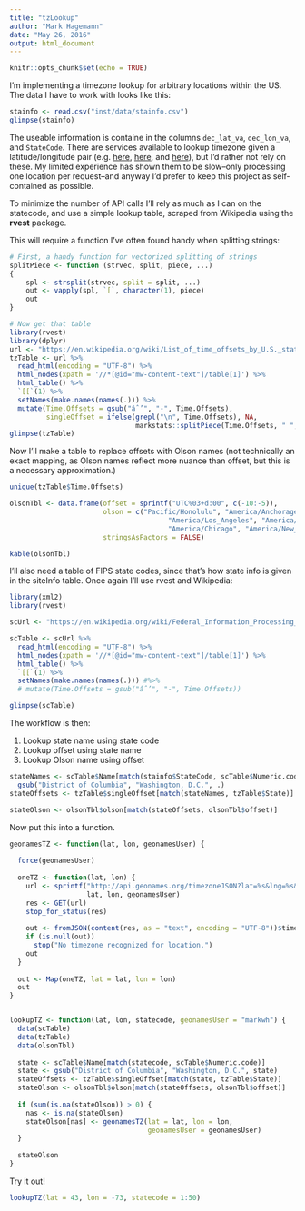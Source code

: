 ```yaml
---
title: "tzLookup"
author: "Mark Hagemann"
date: "May 26, 2016"
output: html_document
---
```


```r
knitr::opts_chunk$set(echo = TRUE)
```

I'm implementing a timezone lookup for arbitrary locations within the US. The data I have to work with looks like this: 

```r
stainfo <- read.csv("inst/data/stainfo.csv")
glimpse(stainfo)
```

The useable information is containe in the columns `dec_lat_va`, `dec_lon_va`, and `StateCode`. There are services available to lookup timezone given a latitude/longitude pair (e.g. [here](http://www.geonames.org/export/web-services.html), [here](https://developers.google.com/maps/documentation/timezone/intro#Introduction), and [here](https://timezonedb.com/api)), but I'd rather not rely on these. My limited experience has shown them to be slow--only processing one location per request--and anyway I'd prefer to keep this project as self-contained as possible. 

To minimize the number of API calls I'll rely as much as I can on the statecode, and use a simple lookup table, scraped from Wikipedia using the **rvest** package.


This will require a function I've often found handy when splitting strings:

```r

# First, a handy function for vectorized splitting of strings
splitPiece <- function (strvec, split, piece, ...) 
{
    spl <- strsplit(strvec, split = split, ...)
    out <- vapply(spl, `[`, character(1), piece)
    out
}

# Now get that table
library(rvest)
library(dplyr)
url <- "https://en.wikipedia.org/wiki/List_of_time_offsets_by_U.S._state"
tzTable <- url %>% 
  read_html(encoding = "UTF-8") %>% 
  html_nodes(xpath = '//*[@id="mw-content-text"]/table[1]') %>% 
  html_table() %>% 
  `[[`(1) %>% 
  setNames(make.names(names(.))) %>% 
  mutate(Time.Offsets = gsub("âˆ’", "-", Time.Offsets),
         singleOffset = ifelse(grepl("\n", Time.Offsets), NA, 
                               markstats::splitPiece(Time.Offsets, " ", 1)))
glimpse(tzTable)
```

Now I'll make a table to replace offsets with Olson names (not technically an exact mapping, as Olson names reflect more nuance than offset, but this is a necessary approximation.)

```r
unique(tzTable$Time.Offsets)

olsonTbl <- data.frame(offset = sprintf("UTC%03+d:00", c(-10:-5)), 
                       olson = c("Pacific/Honolulu", "America/Anchorage",
                                       "America/Los_Angeles", "America/Denver", 
                                       "America/Chicago", "America/New_York"),
                       stringsAsFactors = FALSE)

kable(olsonTbl)
```

I'll also need a table of FIPS state codes, since that's how state info is given in the siteInfo table. Once again I'll use rvest and Wikipedia:

```r
library(xml2)
library(rvest)

scUrl <- "https://en.wikipedia.org/wiki/Federal_Information_Processing_Standard_state_code"

scTable <- scUrl %>% 
  read_html(encoding = "UTF-8") %>% 
  html_nodes(xpath = '//*[@id="mw-content-text"]/table[1]') %>% 
  html_table() %>% 
  `[[`(1) %>% 
  setNames(make.names(names(.))) #%>% 
  # mutate(Time.Offsets = gsub("âˆ’", "-", Time.Offsets))

glimpse(scTable)
```


The workflow is then: 

1. Lookup state name using state code
2. Lookup offset using state name
3. Lookup Olson name using offset



```r
stateNames <- scTable$Name[match(stainfo$StateCode, scTable$Numeric.code)] %>% 
  gsub("District of Columbia", "Washington, D.C.", .)
stateOffsets <- tzTable$singleOffset[match(stateNames, tzTable$State)]

stateOlson <- olsonTbl$olson[match(stateOffsets, olsonTbl$offset)]

```

Now put this into a function. 


```r
geonamesTZ <- function(lat, lon, geonamesUser) {
  
  force(geonamesUser)
  
  oneTZ <- function(lat, lon) {
    url <- sprintf("http://api.geonames.org/timezoneJSON?lat=%s&lng=%s&radius=10&username=%s",
                   lat, lon, geonamesUser)
    res <- GET(url)
    stop_for_status(res)
  
    out <- fromJSON(content(res, as = "text", encoding = "UTF-8"))$timezoneID
    if (is.null(out))
      stop("No timezone recognized for location.")
    out
  }
  
  out <- Map(oneTZ, lat = lat, lon = lon)
  out
}


lookupTZ <- function(lat, lon, statecode, geonamesUser = "markwh") {
  data(scTable)
  data(tzTable)
  data(olsonTbl)
  
  state <- scTable$Name[match(statecode, scTable$Numeric.code)]
  state <- gsub("District of Columbia", "Washington, D.C.", state)
  stateOffsets <- tzTable$singleOffset[match(state, tzTable$State)]
  stateOlson <- olsonTbl$olson[match(stateOffsets, olsonTbl$offset)]
  
  if (sum(is.na(stateOlson)) > 0) {
    nas <- is.na(stateOlson)
    stateOlson[nas] <- geonamesTZ(lat = lat, lon = lon, 
                                  geonamesUser = geonamesUser)
  }
  
  stateOlson
}

```

Try it out!

```r
lookupTZ(lat = 43, lon = -73, statecode = 1:50)
```

